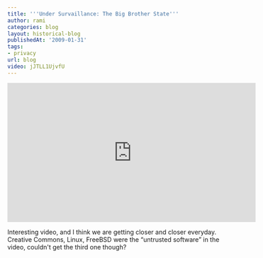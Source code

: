 ```yaml
---
title: '''Under Survaillance: The Big Brother State'''
author: rami
categories: blog
layout: historical-blog
publishedAt: '2009-01-31'
tags:
- privacy
url: blog
video: jJTLL1UjvfU
---
```


<iframe width="560" height="315" src="https://www.youtube-nocookie.com/embed/jJTLL1UjvfU?rel=0" frameborder="0" allow="autoplay; encrypted-media" allowfullscreen></iframe>

Interesting video, and I think we are getting closer and closer everyday. Creative Commons, Linux, FreeBSD were the “untrusted software” in the video, couldn't get the third one though?

